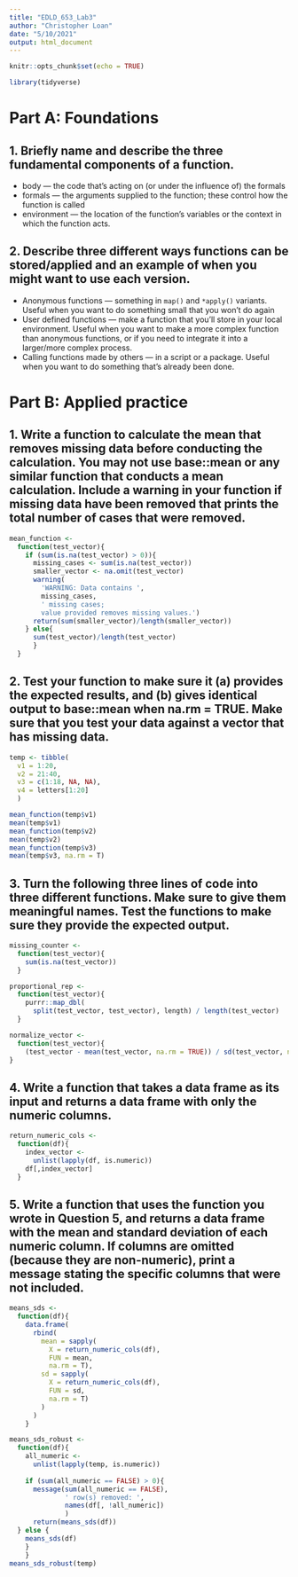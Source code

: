 ```yaml
---
title: "EDLD_653_Lab3"
author: "Christopher Loan"
date: "5/10/2021"
output: html_document
---
```


```r
knitr::opts_chunk$set(echo = TRUE)
```

```r
library(tidyverse)
```

# Part A: Foundations

## 1. Briefly name and describe the three fundamental components of a function.

* body — the code that's acting on (or under the influence of) the formals
* formals — the arguments supplied to the function; these control how the function is called
* environment — the location of the function's variables or the context in which the function acts. 

## 2. Describe three different ways functions can be stored/applied and an example of when you might want to use each version.

* Anonymous functions — something in `map()` and `*apply()` variants. Useful when you want to do something small that you won't do again
* User defined functions — make a function that you'll store in your local environment. Useful when you want to make a more complex function than anonymous functions, or if you need to integrate it into a larger/more complex process.
* Calling functions made by others — in a script or a package. Useful when you want to do something that's already been done.

# Part B: Applied practice
 
## 1. Write a function to calculate the mean that removes missing data before conducting the calculation. You may not use base::mean or any similar function that conducts a mean calculation. Include a warning in your function if missing data have been removed that prints the total number of cases that were removed.

```r
mean_function <- 
  function(test_vector){
    if (sum(is.na(test_vector) > 0)){
      missing_cases <- sum(is.na(test_vector))
      smaller_vector <- na.omit(test_vector)
      warning(
        'WARNING: Data contains ', 
        missing_cases, 
        ' missing cases; 
        value provided removes missing values.')
      return(sum(smaller_vector)/length(smaller_vector))
    } else{
      sum(test_vector)/length(test_vector)
      }
  }
```

## 2. Test your function to make sure it (a) provides the expected results, and (b) gives identical output to base::mean when na.rm = TRUE. Make sure that you test your data against a vector that has missing data.

```r
temp <- tibble(
  v1 = 1:20, 
  v2 = 21:40, 
  v3 = c(1:18, NA, NA), 
  v4 = letters[1:20]
  )

mean_function(temp$v1)
mean(temp$v1)
mean_function(temp$v2)
mean(temp$v2)
mean_function(temp$v3)
mean(temp$v3, na.rm = T)
```

## 3. Turn the following three lines of code into three different functions. Make sure to give them meaningful names. Test the functions to make sure they provide the expected output.

```r
missing_counter <- 
  function(test_vector){
    sum(is.na(test_vector))
  }
```

```r
proportional_rep <- 
  function(test_vector){
    purrr::map_dbl(
      split(test_vector, test_vector), length) / length(test_vector)
  }
```

```r
normalize_vector <- 
  function(test_vector){
    (test_vector - mean(test_vector, na.rm = TRUE)) / sd(test_vector, na.rm = TRUE) 
}
```

## 4. Write a function that takes a data frame as its input and returns a data frame with only the numeric columns.

```r
return_numeric_cols <- 
  function(df){
    index_vector <- 
      unlist(lapply(df, is.numeric))
    df[,index_vector]
  }
```

## 5. Write a function that uses the function you wrote in Question 5, and returns a data frame with the mean and standard deviation of each numeric column. If columns are omitted (because they are non-numeric), print a message stating the specific columns that were not included.

```r
means_sds <- 
  function(df){
    data.frame(
      rbind(
        mean = sapply(
          X = return_numeric_cols(df), 
          FUN = mean, 
          na.rm = T),
        sd = sapply(
          X = return_numeric_cols(df), 
          FUN = sd, 
          na.rm = T)
        )
      )
    }
```

```r
means_sds_robust <- 
  function(df){
    all_numeric <- 
      unlist(lapply(temp, is.numeric))
  
    if (sum(all_numeric == FALSE) > 0){
      message(sum(all_numeric == FALSE), 
              ' row(s) removed: ', 
              names(df[, !all_numeric])
              )
      return(means_sds(df))
  } else {
    means_sds(df)
    }
    }
means_sds_robust(temp)
```

